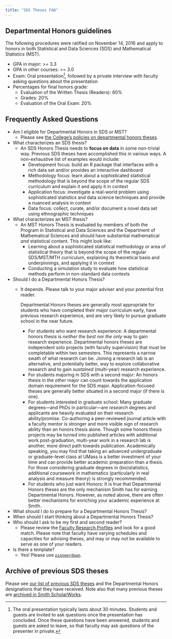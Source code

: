 ```yaml
---
title: "SDS Theses FAQ"
---
```


## Departmental Honors guidelines

The following procedures were ratified on November 14, 2016 and apply to honors in both Statistical and Data Sciences (SDS) and Mathematical Statistics (MST).

- GPA in major: >= 3.3
- GPA in other courses: >= 3.0
- Exam: Oral presentation[^oral], followed by a private interview with faculty asking questions about the presentation
- Percentages for final honors grade:
    - Evaluation of the Written Thesis (Readers): 60%
    - Grades: 20%
    - Evaluation of the Oral Exam: 20%

[^oral]: The oral presentation typically lasts about 30 minutes. Students and guests are invited to ask questions once the presentation has concluded. Once these questions have been answered, students and guests are asked to leave, so that faculty may ask questions of the presenter in private. 

## Frequently Asked Questions

- Am I eligible for Departmental Honors in SDS or MST? 
    - Please see [the College's policies on departmental honors theses](https://www.smith.edu/academics/class-deans/departmental-honors).
- What characterizes an SDS thesis? 
    - An SDS Honors Thesis needs to **focus on data** in some non-trivial way. Previous SDS theses have accomplished this in various ways. A non-exhaustive list of examples would include:
        - Development focus: build an R package that interfaces with a rich data set and/or provides an interactive dashboard
        - Methodology focus: learn about a sophisticated statistical methodology that is beyond the scope of the regular SDS curriculum and explain it and apply it in context
        - Application focus: investigate a real-world problem using sophisticated statistics and data science techniques and provide a nuanced analysis in context
        - Data focus: collect, curate, and/or document a novel data set using ethnographic techniques
- What characterizes an MST thesis?
    - An MST Honors Thesis is evaluated by members of both the Program in Statistical and Data Sciences and the Department of Mathematical Sciences and should have substantial mathematical *and* statistical content. This might look like:
        - Learning about a sophisticated statistical methodology or area of statistical theory that is beyond the scope of the regular SDS/MST/MTH curriculum, explaining its theoretical basis and underpinnings, and applying it in context
        - Conducting a simulation study to evaluate how statistical methods perform in non-standard data contexts
- Should I do a Departmental Honors Thesis? 
    - It depends. Please talk to your major adviser and your potential first reader.   
      
      Departmental Honors theses are generally most appropriate for students who have completed their major curriculum early, have previous research experience, and are very likely to pursue graduate school in the near future. 
        - For students who want research experience: A departmental honors thesis is *neither the best nor the only* way to gain research experience. Departmental honors theses are independent solo projects (with faculty supervision) that must be completable within two semesters. This represents a narrow swath of what research can be. Joining a research lab is an alternative, and potentially better, way to explore collaborative research and to gain *sustained* (multi-year) research experience. 
        - For students majoring in SDS with a second major: An honors thesis in the *other* major can count towards the application domain requirement for the SDS major. Application-focused theses are generally better situated in a second major (if there is one). 
        - For students interested in graduate school: Many graduate degrees---and PhDs in particular---are *research* degrees and applicants are heavily evaluated on their research ability/promise. Co-authoring a peer-reviewed journal article with a faculty mentor is stronger and more visible sign of research ability than an honors thesis alone. Though some honors thesis projects may be turned into published articles with additional work post-graduation, multi-year work in a research lab is another, more direct path towards publication. Academically speaking, you may find that taking an advanced undergraduate or graduate-level class at UMass is a better investment of your time and can provide better academic preparation than a thesis. For those considering graduate degrees in (bio)statistics, additional coursework in mathematics (particularly in real analysis and measure theory) is strongly recommended.
        - For students who just want Honors: It is true that Departmental Honors theses are the only mechanism Smith has for earning Departmental Honors. However, as noted above, there are often better mechanisms for enriching your academic experience at Smith. 
- What should I do to prepare for a Departmental Honors Thesis?
- When should I start thinking about a Departmental Honors Thesis?
- Who should I ask to be my first and second reader? 
    - Please review the [Faculty Research Profiles](research.qmd) and look for a good match. Please note that faculty have varying schedules and capacities for advising theses, and may or may not be available to serve as one of your readers. 
- Is there a template? 
    - Yes! Please use [`pioneerdown`](https://github.com/SmithCollege-SDS/pioneerdown).

## Archive of previous SDS theses

Please see [our list of previous SDS theses](awards.qmd#departmental-honors) and the Departmental Honors designations that they have received.
Note also that many previous theses are [archived in Smith ScholarWorks](https://scholarworks.smith.edu/sds_etd/). 
